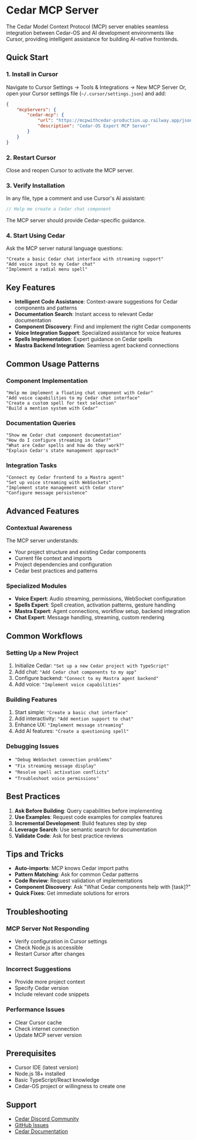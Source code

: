 # Cedar MCP Server

The Cedar Model Context Protocol (MCP) server enables seamless integration between Cedar-OS and AI development environments like Cursor, providing intelligent assistance for building AI-native frontends.

## Quick Start

### 1. Install in Cursor

Navigate to Cursor Settings -> Tools & Integrations -> New MCP Server
Or, open your Cursor settings file (`~/.cursor/settings.json`) and add:

```json
{
	"mcpServers": {
		"cedar-mcp": {
			"url": "https://mcpwithcedar-production.up.railway.app/jsonrpc",
			"description": "Cedar-OS Expert MCP Server"
		}
	}
}
```

### 2. Restart Cursor

Close and reopen Cursor to activate the MCP server.

### 3. Verify Installation

In any file, type a comment and use Cursor's AI assistant:

```javascript
// Help me create a Cedar chat component
```

The MCP server should provide Cedar-specific guidance.

### 4. Start Using Cedar

Ask the MCP server natural language questions:

```
"Create a basic Cedar chat interface with streaming support"
"Add voice input to my Cedar chat"
"Implement a radial menu spell"
```

## Key Features

- **Intelligent Code Assistance**: Context-aware suggestions for Cedar components and patterns
- **Documentation Search**: Instant access to relevant Cedar documentation
- **Component Discovery**: Find and implement the right Cedar components
- **Voice Integration Support**: Specialized assistance for voice features
- **Spells Implementation**: Expert guidance on Cedar spells
- **Mastra Backend Integration**: Seamless agent backend connections

## Common Usage Patterns

### Component Implementation

```
"Help me implement a floating chat component with Cedar"
"Add voice capabilities to my Cedar chat interface"
"Create a custom spell for text selection"
"Build a mention system with Cedar"
```

### Documentation Queries

```
"Show me Cedar chat component documentation"
"How do I configure streaming in Cedar?"
"What are Cedar spells and how do they work?"
"Explain Cedar's state management approach"
```

### Integration Tasks

```
"Connect my Cedar frontend to a Mastra agent"
"Set up voice streaming with WebSockets"
"Implement state management with Cedar store"
"Configure message persistence"
```

## Advanced Features

### Contextual Awareness

The MCP server understands:

- Your project structure and existing Cedar components
- Current file context and imports
- Project dependencies and configuration
- Cedar best practices and patterns

### Specialized Modules

- **Voice Expert**: Audio streaming, permissions, WebSocket configuration
- **Spells Expert**: Spell creation, activation patterns, gesture handling
- **Mastra Expert**: Agent connections, workflow setup, backend integration
- **Chat Expert**: Message handling, streaming, custom rendering

## Common Workflows

### Setting Up a New Project

1. Initialize Cedar: `"Set up a new Cedar project with TypeScript"`
2. Add chat: `"Add Cedar chat components to my app"`
3. Configure backend: `"Connect to my Mastra agent backend"`
4. Add voice: `"Implement voice capabilities"`

### Building Features

1. Start simple: `"Create a basic chat interface"`
2. Add interactivity: `"Add mention support to chat"`
3. Enhance UX: `"Implement message streaming"`
4. Add AI features: `"Create a questioning spell"`

### Debugging Issues

- `"Debug WebSocket connection problems"`
- `"Fix streaming message display"`
- `"Resolve spell activation conflicts"`
- `"Troubleshoot voice permissions"`

## Best Practices

1. **Ask Before Building**: Query capabilities before implementing
2. **Use Examples**: Request code examples for complex features
3. **Incremental Development**: Build features step by step
4. **Leverage Search**: Use semantic search for documentation
5. **Validate Code**: Ask for best practice reviews

## Tips and Tricks

- **Auto-imports**: MCP knows Cedar import paths
- **Pattern Matching**: Ask for common Cedar patterns
- **Code Review**: Request validation of implementations
- **Component Discovery**: Ask "What Cedar components help with [task]?"
- **Quick Fixes**: Get immediate solutions for errors

## Troubleshooting

### MCP Server Not Responding

- Verify configuration in Cursor settings
- Check Node.js is accessible
- Restart Cursor after changes

### Incorrect Suggestions

- Provide more project context
- Specify Cedar version
- Include relevant code snippets

### Performance Issues

- Clear Cursor cache
- Check internet connection
- Update MCP server version

## Prerequisites

- Cursor IDE (latest version)
- Node.js 18+ installed
- Basic TypeScript/React knowledge
- Cedar-OS project or willingness to create one

## Support

- [Cedar Discord Community](https://discord.gg/4AWawRjNdZ)
- [GitHub Issues](https://github.com/CedarCopilot/cedar-OS/issues)
- [Cedar Documentation](https://docs.cedarcopilot.com)
